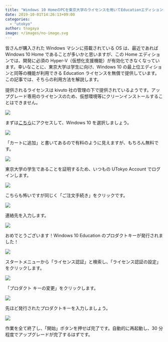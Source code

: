 ```yaml
---
title: "Windows 10 HomeのPCを東京大学のライセンスを用いてEducationエディションにアップグレードする"
date: 2019-10-01T14:26:13+09:00
categories:
  - "utokyo"
author: tnagaya
image: +/images/no-image.svg
---
```


皆さんが購入された Windows マシンに搭載されている OS は、最近であれば Windows 10 Home であることが多いかと思いますが、この Home エディションでは、開発に必須の Hyper-V（仮想化支援機能）が有効化できなくなっています。幸いなことに、東京大学は学生に向け、Windows 10 の最上位エディションと同等の機能が利用できる Education ライセンスを無償で提供しています。この記事では、そちらの利用方法を解説します。

提供されるライセンスは kivuto 社の管理の下で提供されているようです。アップグレード専用のライセンスのため、仮想環境等にクリーンインストールすることはできません。

![](./windows-01.webp)

まずは[こちら](https://utokyo.onthehub.com/)にアクセスして、Windows 10 を選択しましょう。

![](./windows-02.webp)

「カートに追加」と書いてあるので有料のように見えますが、もちろん無料です。

![](./windows-03.webp)

東京大学の学生であることを証明するため、いつもの UTokyo Account でログインします。

![](./windows-05.webp)

こちらも怖いですが同じく「ご注文手続き」をクリックです。

![](./windows-07.webp)

連絡先を入力します。

![](./windows-08.webp)

おめでとうございます！Windows 10 Education のプロダクトキーが発行されました！

![](./windows-09.webp)

スタートメニューから「ライセンス認証」と検索し、「ライセンス認証の設定」をクリックします。

![](./windows-10.webp)

「プロダクト キーの変更」をクリックします。

![](./windows-11.webp)

先ほど発行されたプロダクトキーを入力しましょう。

![](./windows-12.webp)

作業を全て終了し、「開始」ボタンを押せば完了です。自動的に再起動し、30 分程度でアップグレードが完了するはずです。

